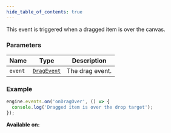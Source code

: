 ```yaml
---
hide_table_of_contents: true
---
```



This event is triggered when a dragged item is over the canvas.

### Parameters

| Name    | Type                                | Description     |
| ------- | ----------------------------------- | --------------- |
| `event` | [`DragEvent`](/sdk/types/DragEvent) | The drag event. |

### Example

```js
engine.events.on('onDragOver', () => {
  console.log('Dragged item is over the drop target');
});
```

**Available on:** <ClientTag />
